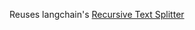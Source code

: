 Reuses langchain's [Recursive Text Splitter](https://js.langchain.com/docs/modules/data_connection/document_transformers/recursive_text_splitter)
